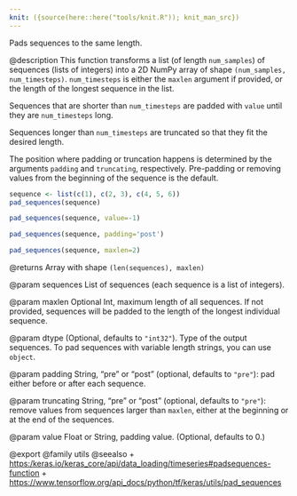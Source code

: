 ```yaml
---
knit: ({source(here::here("tools/knit.R")); knit_man_src})
---
```

Pads sequences to the same length.

@description
This function transforms a list (of length `num_samples`)
of sequences (lists of integers)
into a 2D NumPy array of shape `(num_samples, num_timesteps)`.
`num_timesteps` is either the `maxlen` argument if provided,
or the length of the longest sequence in the list.

Sequences that are shorter than `num_timesteps`
are padded with `value` until they are `num_timesteps` long.

Sequences longer than `num_timesteps` are truncated
so that they fit the desired length.

The position where padding or truncation happens is determined by
the arguments `padding` and `truncating`, respectively.
Pre-padding or removing values from the beginning of the sequence is the
default.

```r
sequence <- list(c(1), c(2, 3), c(4, 5, 6))
pad_sequences(sequence)
```

```r
pad_sequences(sequence, value=-1)
```

```r
pad_sequences(sequence, padding='post')
```

```r
pad_sequences(sequence, maxlen=2)
```

@returns
    Array with shape `(len(sequences), maxlen)`

@param sequences
List of sequences (each sequence is a list of integers).

@param maxlen
Optional Int, maximum length of all sequences. If not provided,
sequences will be padded to the length of the longest individual
sequence.

@param dtype
(Optional, defaults to `"int32"`). Type of the output sequences.
To pad sequences with variable length strings, you can use `object`.

@param padding
String, "pre" or "post" (optional, defaults to `"pre"`):
pad either before or after each sequence.

@param truncating
String, "pre" or "post" (optional, defaults to `"pre"`):
remove values from sequences larger than
`maxlen`, either at the beginning or at the end of the sequences.

@param value
Float or String, padding value. (Optional, defaults to 0.)

@export
@family utils
@seealso
+ <https:/keras.io/keras_core/api/data_loading/timeseries#padsequences-function>
+ <https://www.tensorflow.org/api_docs/python/tf/keras/utils/pad_sequences>

